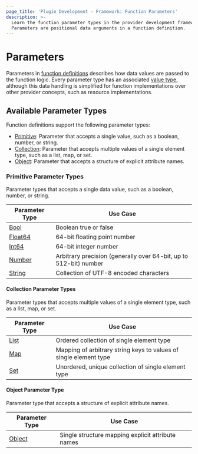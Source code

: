 ```yaml
---
page_title: 'Plugin Development - Framework: Function Parameters'
description: >-
  Learn the function parameter types in the provider development framework.
  Parameters are positional data arguments in a function definition.
---
```


# Parameters

Parameters in [function definitions](/terraform/plugin/framework/functions/implementation#definition-method) describes how data values are passed to the function logic. Every parameter type has an associated [value type](/terraform/plugin/framework/handling-data/types), although this data handling is simplified for function implementations over other provider concepts, such as resource implementations.

## Available Parameter Types

Function definitions support the following parameter types:

- [Primitive](#primitive-parameter-types): Parameter that accepts a single value, such as a boolean, number, or string.
- [Collection](#collection-parameter-types): Parameter that accepts multiple values of a single element type, such as a list, map, or set.
- [Object](#object-parameter-type): Parameter that accepts a structure of explicit attribute names.

### Primitive Parameter Types

Parameter types that accepts a single data value, such as a boolean, number, or string.

| Parameter Type | Use Case |
|----------------|----------|
| [Bool](/terraform/plugin/framework/parameters/bool) | Boolean true or false |
| [Float64](/terraform/plugin/framework/parameters/float64) | 64-bit floating point number |
| [Int64](/terraform/plugin/framework/parameters/int64) | 64-bit integer number |
| [Number](/terraform/plugin/framework/parameters/number) | Arbitrary precision (generally over 64-bit, up to 512-bit) number |
| [String](/terraform/plugin/framework/parameters/string) | Collection of UTF-8 encoded characters |

#### Collection Parameter Types

Parameter types that accepts multiple values of a single element type, such as a list, map, or set.

| Parameter Type | Use Case |
|----------------|----------|
| [List](/terraform/plugin/framework/parameters/list) | Ordered collection of single element type |
| [Map](/terraform/plugin/framework/parameters/map) | Mapping of arbitrary string keys to values of single element type |
| [Set](/terraform/plugin/framework/parameters/set) | Unordered, unique collection of single element type |

#### Object Parameter Type

Parameter type that accepts a structure of explicit attribute names.

| Parameter Type | Use Case |
|----------------|----------|
| [Object](/terraform/plugin/framework/parameters/object) | Single structure mapping explicit attribute names |
